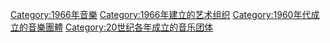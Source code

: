 {{Commons cat|Musical groups established in 1966}}
{{Cat topic in year|topic=成立的音樂團體|year=1966}}

[[Category:1966年音樂|Category:1966年音樂]]
[[Category:1966年建立的艺术组织|Category:1966年建立的艺术组织]]
[[Category:1960年代成立的音樂團體|Category:1960年代成立的音樂團體]]
[[Category:20世纪各年成立的音乐团体|Category:20世纪各年成立的音乐团体]]
